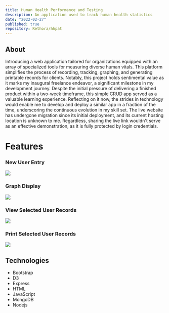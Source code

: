 ```yaml
---
title: Human Health Performance and Testing
description: An application used to track human health statistics
date: "2022-02-27"
published: true
repository: Rethora/hhpat
---
```



## About

Introducing a web application tailored for organizations equipped with an array of specialized tools for measuring diverse human vitals. This platform simplifies the process of recording, tracking, graphing, and generating printable records for clients. Notably, this project holds sentimental value as it marks my inaugural freelance endeavor, a significant milestone in my development journey. Despite the initial pressure of delivering a finished product within a two-week timeframe, this simple CRUD app served as a valuable learning experience. Reflecting on it now, the strides in technology would enable me to develop and deploy a similar app in a fraction of the time, underscoring the continuous evolution in my skill set. The live website has undergone migration since its initial deployment, and its current hosting location is unknown to me. Regardless, sharing the live link wouldn't serve as an effective demonstration, as it is fully protected by login credentials.

# Features

### New User Entry

[![](https://github.com/Rethora/hhpat/blob/main/assets/hhpat-new-entry-ex.png?raw=true)](https://github.com/Rethora/hhpat/blob/main/assets/hhpat-new-entry-ex.png?raw=true)

### Graph Display

[![](https://raw.githubusercontent.com/Rethora/hhpat/main/assets/hhpat-graph-ex.png)](https://raw.githubusercontent.com/Rethora/hhpat/main/assets/hhpat-graph-ex.png)

### View Selected User Records

[![](https://github.com/Rethora/hhpat/blob/main/assets/hhpat-overview-ex.png?raw=true)](https://github.com/Rethora/hhpat/blob/main/assets/hhpat-overview-ex.png?raw=true)

### Print Selected User Records

[![](https://github.com/Rethora/hhpat/blob/main/assets/hhpat-print-ex.png?raw=true)](https://github.com/Rethora/hhpat/blob/main/assets/hhpat-print-ex.png?raw=true)

## Technologies

- Bootstrap
- D3
- Express
- HTML
- JavaScript
- MongoDB
- Nodejs
